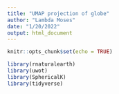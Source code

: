 ```yaml
---
title: "UMAP projection of globe"
author: "Lambda Moses"
date: "1/20/2022"
output: html_document
---
```


```r
knitr::opts_chunk$set(echo = TRUE)
```

```r
library(rnaturalearth)
library(uwot)
library(SphericalK)
library(tidyverse)
```

